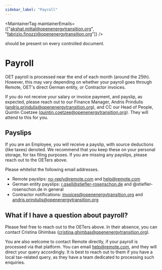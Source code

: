 ```yaml
---
sidebar_label: "Payroll"
---
```



<MaintainerTag maintainerEmails={["akshat.mittal@openenergytransition.org", "fabrizio.finozzi@openenergytransition.org"]} />

<ControlledDocBanner />

should be present on every controlled document.

# Payroll

OET payroll is processed near the end of each month (around the 25th). However, this may vary depending on whether your payroll goes through Remote, OET's direct German entity, or Contractor invoices.

If you do not receive your salary or invoice payment, and payslip, as expected, please reach out to our Finance Manager, Andris Prindulis (andris.prindulis@openenergytransition.org), and CC our Head of People, Quintin Coetzee (quintin.coetzee@openenergytransition.org). They will attend to this for you.

## Payslips

If you are an Employee, you will receive a payslip, with source deductions (like taxes) denoted. We recommend that you keep these on your personal storage, for tax filing purposes. If you are missing any payslips, please reach out to the OETers above.

Please whitelist the following email addresses.

- Remote payslips: no-reply@remote.com and help@remote.com
- German entity payslips: r.gsell@stiefler-rosenschon.de and @stiefler-rosenschon.de in general
- Contractor notifications: invoices@openenergytransition.org and andris.prindulis@openenergytransition.org

## What if I have a question about payroll?

Please feel free to reach out to the OETers above. In their absence, you can contact Cristina Ghimbas (cristina.ghimbas@openenergytransition.org).

You are also welcome to contact Remote directly, if your payroll is processed via that platform. You can email help@remote.com, and they will direct your query accordingly. It is best to reach out to them if you have a local tax-related query, as they have a team dedicated to processing such enquiries.
